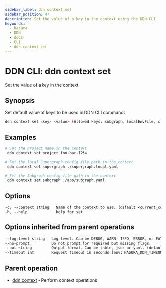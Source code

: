 ```yaml
---
sidebar_label: ddn context set
sidebar_position: 47
description: Set the value of a key in the context using the DDN CLI
keywords:
  - hasura
  - DDN
  - docs
  - CLI
  - ddn context set
---
```


# DDN CLI: ddn context set

Set the value of a key in the context.

## Synopsis

Set default value of keys to be used in DDN CLI commands

```bash
ddn context set <key> <value> (Allowed keys: subgraph, localEnvFile, cloudEnvFile, selfHostedDataPlane, project, supergraph) [flags]
```

## Examples

```bash
# Set the Project name in the context
 ddn context set project foo-bar-1234

# Set the local Supergraph config file path in the context
 ddn context set supergraph ./supergraph.local.yaml

# Set the Subgraph config file path in the context
 ddn context set subgraph ./app/subgraph.yaml
```

## Options

```sass
-c, --context string   Name of the context to use. (default <current_context>)
-h, --help             help for set
```

## Options inherited from parent operations

```sass
--log-level string   Log level. Can be DEBUG, WARN, INFO, ERROR, or FATAL. (default "INFO")
--no-prompt          Do not prompt for required but missing flags
--out string         Output format. Can be table, json or yaml. (default "table")
--timeout int        Request timeout in seconds [env: HASURA_DDN_TIMEOUT] (default 100)
```

## Parent operation

- [ddn context](/reference/cli/commands/ddn_context) - Perform context operations
